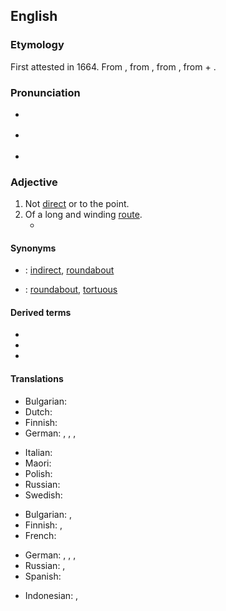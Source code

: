 ==English==
{{was wotd|2007|January|30}}

===Etymology===
First attested in 1664. From {{etyl|la|en}} {{m|la|circuitōsus}}, from {{m|la|circuitus}}, from {{m|la|circumeō||I go around}}, from {{m|la|circum||around}} + {{m|la|eō||I go}}.

===Pronunciation===
* {{a|RP}} {{IPA|en|/sɜːˈkjuːɪtəs/}}
* {{a|US}} {{IPA|en|/sɚˈkjuːətəs/|/sɚˈkjuːɪtəs/}}
* {{audio|en|en-us-circuitous.ogg|Audio (US)}}

===Adjective===
{{en-adj}}

# Not [[direct]] or to the point.
# Of a long and winding [[route]].
#* {{quote-book|en|year=1898|author={{w|Winston Churchill (novelist)|Winston Churchill}}
|title={{w|The Celebrity}}|chapter=8
|passage=I corralled the judge, and we started off across the fields, in no very mild state of fear of that gentleman's wife, whose vigilance was seldom relaxed. And thus we came by a '''circuitous''' route to Mohair, the judge occupied by his own guilty thoughts, and I by others not less disturbing.}}

====Synonyms====
* {{qualifier|not direct}}: [[indirect]], [[roundabout]]
* {{qualifier|of a winding route}}: [[roundabout]], [[tortuous]]

====Derived terms====
* {{l|en|circuitously}}
* {{l|en|circuitousness}}
* {{l|en|uncircuitous}}

====Translations====
{{trans-top|not direct or to the point}}
* Bulgarian: {{t+|bg|обиколен}}
* Dutch: {{t+|nl|omslachtig}}
* Finnish: {{t+|fi|epäsuora}}
* German: {{t+|de|weitschweifig}}, {{t+|de|umständlich}}, {{t+|de|indirekt}}, {{t|de|umschweifend}}
{{trans-mid}}
* Italian: {{t+|it|tortuoso|m}}
* Maori: {{t|mi|āwhiowhio}}
* Polish: {{t+|pl|okrężny}}
* Russian: {{t+|ru|окольно|n}}
* Swedish: {{t+|sv|omständlig}}
{{trans-bottom}}

{{trans-top|of a long and winding route}}
* Bulgarian: {{t+|bg|околен}}, {{t+|bg|обиколен}}
* Finnish: {{t+|fi|kiertelevä}}, {{t|fi|kaarteleva}}
* French: {{t+|fr|tortueux|m}}
{{trans-mid}}
* German: {{t+|de|weitläufig}}, {{t+|de|verwunden}}, {{t+|de|umständlich}}, {{t|de|sich windend}}
* Russian: {{t+|ru|окольный|m}}, {{t+|ru|петляющий|m}}
* Spanish: {{t+|es|tortuoso}}
{{trans-bottom}}

{{checktrans-top}}
* Indonesian: {{t-check|id|tidak langsung}}, {{t+check|id|putar|alt=berputar-putar}}
{{trans-mid}}
{{trans-bottom}}